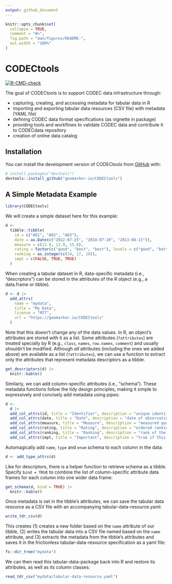 ```yaml
---
output: github_document
---
```


<!-- README.md is generated from README.Rmd. Please edit that file -->

```r
knitr::opts_chunk$set(
  collapse = TRUE,
  comment = "#>",
  fig.path = "man/figures/README-",
  out.width = "100%"
)
```

# CODECtools

<!-- badges: start -->
[![R-CMD-check](https://github.com/geomarker-io/CODECtools/actions/workflows/R-CMD-check.yaml/badge.svg)](https://github.com/geomarker-io/CODECtools/actions/workflows/R-CMD-check.yaml)
<!-- badges: end -->

The goal of CODECtools is to support CODEC data infrastructure through:

- capturing, creating, and accessing metadata for tabular data in R
- importing and exporting tabular data resources (CSV file) with metadata (YAML file)
- defining CODEC data format specifications (as vignette in package)
- providing tools and workflows to validate CODEC data and contribute it to CODECdata repository
- creation of online data catalog

## Installation

You can install the development version of CODECtools from [GitHub](https://github.com/) with:

```r
# install.packages("devtools")
devtools::install_github("geomarker-io/CODECtools")
```

## A Simple Metadata Example

```r
library(CODECtools)
```

We will create a simple dataset here for this example:

```r
d <-
  tibble::tibble(
    id = c("A01", "A02", "A03"),
    date = as.Date(c("2022-07-25", "2018-07-10", "2013-08-15")),
    measure = c(12.8, 13.9, 15.6),
    rating = factor(c("good", "best", "best"), levels = c("good", "better", "best")),
    ranking = as.integer(c(14, 17, 19)),
    impt = c(FALSE, TRUE, TRUE)
  )
```

When creating a tabular dataset in R, data-specific metadata (i.e., "descriptors") can be stored in the attributes of the R object (e.g., a data.frame or tibble).

```r
d <- d |>
  add_attrs(
    name = "mydata",
    title = "My Data",
    license = "MIT",
    url = "https://geomarker.io/CODECtools"
  )
```

Note that this doesn't change any of the data values. In R, an object's attributes are stored with it as a list. Some attributes (`?attributes`) are treated specially by R (e.g., `class`, `names`, `row.names`, `comment`) and usually shouldn't be modified.  Although *all* attributes (including the ones we added above) are available as a list (`?attributes`), we can use a function to extract only the attributes that represent metadata descriptors as a tibble.

```r
get_descriptors(d) |>
  knitr::kable()
```

Similarly, we can add column-specific attributes (i.e., "schema"). These metadata functions follow the tidy design principles, making it simple to expressively and concisely add metadata using pipes:

```r
d <-
  d |>
  add_col_attrs(id, title = "Identifier", description = "unique identifier") |>
  add_col_attrs(date, title = "Date", description = "date of observation") |>
  add_col_attrs(measure, title = "Measure", description = "measured quantity") |>
  add_col_attrs(rating, title = "Rating", description = "ordered ranking of observation") |>
  add_col_attrs(ranking, title = "Ranking", description = "rank of the observation") |>
  add_col_attrs(impt, title = "Important", description = "true if this observation is important")
```

Automagically add `name`, `type` and `enum` schema to each column in the data:

```r
d <- add_type_attrs(d)
```

Like for descriptors, there is a helper function to retrieve schema as a tibble.  Specify `bind = TRUE` to combine the list of column-specific attribute data frames for each column into one wider data frame:

```r
get_schema(d, bind = TRUE) |>
  knitr::kable()
```

Once metadata is set in the tibble's attributes, we can save the tabular data resource as a CSV file with an accompanying tabular-data-resource.yaml:

```r
write_tdr_csv(d)

``` 

This creates (1) creates a new folder based on the `name` attribute of our tibble, (2) writes the tabular data into a CSV file named based on the `name` attribute, and (3) extracts the metadata from the tibble's attributes and saves it in the frictionless tabular-data-resource specification as a yaml file:

```r
fs::dir_tree("mydata")

```


We can then read this tabular-data-package back into R and restore its attributes, as well as its column classes:

```r
read_tdr_csv("mydata/tabular-data-resource.yaml")
```

